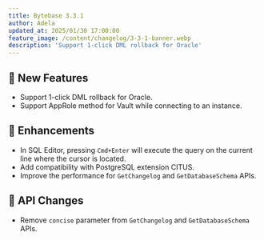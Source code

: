 ```yaml
---
title: Bytebase 3.3.1
author: Adela
updated_at: 2025/01/30 17:00:00
feature_image: /content/changelog/3-3-1-banner.webp
description: 'Support 1-click DML rollback for Oracle'
---
```



## 🚀 New Features

- Support 1-click DML rollback for Oracle.
- Support AppRole method for Vault while connecting to an instance.

## 🎄 Enhancements

- In SQL Editor, pressing `Cmd+Enter` will execute the query on the current line where the cursor is located.
- Add compatibility with PostgreSQL extension CITUS.
- Improve the performance for `GetChangelog` and `GetDatabaseSchema` APIs.

## 🔔 API Changes

- Remove `concise` parameter from `GetChangelog` and `GetDatabaseSchema` APIs.

<InstallUpgrade />
